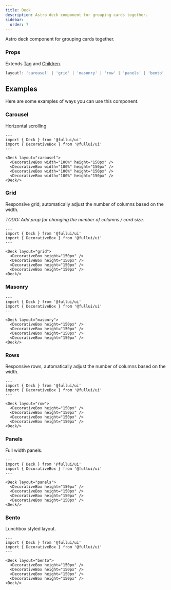 ```yaml
---
title: Deck
description: Astro deck component for grouping cards together.
sidebar: 
  order: 7
---
```


Astro deck component for grouping cards together.

### Props
Extends [Tag](/utility/tag) and [Children](/utility/children).
```ts
layout?: 'carousel' | 'grid' | 'masonry' | 'row' | 'panels' | 'bento'
```

## Examples
Here are some examples of ways you can use this component.

### Carousel
Horizontal scrolling
```astro live
---
import { Deck } from '@fullui/ui'
import { DecorativeBox } from '@fullui/ui'
---

<Deck layout="carousel">
  <DecorativeBox width="100%" height="150px" />
  <DecorativeBox width="100%" height="150px" />
  <DecorativeBox width="100%" height="150px" />
  <DecorativeBox width="100%" height="150px" />
<Deck/>
```

### Grid
Responsive grid, automatically adjust the number of columns based on the width.

_TODO: Add prop for changing the number of columns / card size._
```astro live
---
import { Deck } from '@fullui/ui'
import { DecorativeBox } from '@fullui/ui'
---

<Deck layout="grid">
  <DecorativeBox height="150px" />
  <DecorativeBox height="150px" />
  <DecorativeBox height="150px" />
  <DecorativeBox height="150px" />
<Deck/>
```

### Masonry
```astro live
---
import { Deck } from '@fullui/ui'
import { DecorativeBox } from '@fullui/ui'
---

<Deck layout="masonry">
  <DecorativeBox height="150px" />
  <DecorativeBox height="150px" />
  <DecorativeBox height="150px" />
  <DecorativeBox height="150px" />
<Deck/>
```

### Rows
Responsive rows, automatically adjust the number of columns based on the width.
```astro live
---
import { Deck } from '@fullui/ui'
import { DecorativeBox } from '@fullui/ui'
---

<Deck layout="row">
  <DecorativeBox height="150px" />
  <DecorativeBox height="150px" />
  <DecorativeBox height="150px" />
  <DecorativeBox height="150px" />
<Deck/>
```

### Panels

Full width panels.
```astro live
---
import { Deck } from '@fullui/ui'
import { DecorativeBox } from '@fullui/ui'
---

<Deck layout="panels">
  <DecorativeBox height="150px" />
  <DecorativeBox height="150px" />
  <DecorativeBox height="150px" />
  <DecorativeBox height="150px" />
<Deck/>
```

### Bento

Lunchbox styled layout.
```astro live
---
import { Deck } from '@fullui/ui'
import { DecorativeBox } from '@fullui/ui'
---

<Deck layout="bento">
  <DecorativeBox height="150px" />
  <DecorativeBox height="150px" />
  <DecorativeBox height="150px" />
  <DecorativeBox height="150px" />
<Deck/>
```

